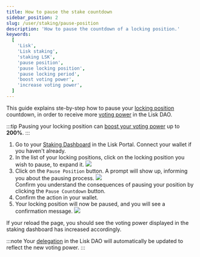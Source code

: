 ```yaml
---
title: How to pause the stake countdown
sidebar_position: 2
slug: /user/staking/pause-position
description: 'How to pause the countdown of a locking position.'
keywords:
  [
    'Lisk',
    'Lisk staking',
    'staking LSK',
    'pause position',
    'pause locking position',
    'pause locking period',
    'boost voting power',
    'increase voting power',
  ]
---
```



This guide explains ste-by-step how to pause your [locking position](overview#locking-positions) countdown, in order to receive more [voting power](/governance/overview#voting-power) in the Lisk DAO.

:::tip
Pausing your locking position can [boost your voting power](/governance/overview#boosting-the-voting-power) up to **200%**.
:::

1. Go to your [Staking Dashboard](https://portal.lisk.com/staking/dashboard) in the Lisk Portal.
    Connect your wallet if you haven't already.
2. In the list of your locking positions, click on the locking position you wish to pause, to expand it.
    <img src={positions} /><br />
3. Click on the `Pause Position` button.
    A prompt will show up, informing you about the pausing process.
    <img src={pause} /><br />
    Confirm you understand the consequences of pausing your position by clicking the `Pause Countdown` button.
4. Confirm the action in your wallet.
5. Your locking position will now be paused, and you will see a confirmation message.
    <img src={posPaused} /><br />

If your reload the page, you should see the voting power displayed in the staking dashboard has increased accordingly.

:::note
Your [delegation](/governance/overview#delegation) in the Lisk DAO will automatically be updated to reflect the new voting power.
:::